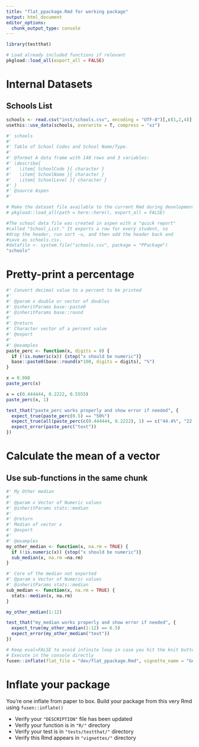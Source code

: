 ```yaml
---
title: "flat_ppackage.Rmd for working package"
output: html_document
editor_options: 
  chunk_output_type: console
---
```


<!-- Run this 'development' chunk -->
<!-- Store every call to library() that you need to explore your functions -->

```r
library(testthat)
```

<!--
 You need to run the 'description' chunk in the '0-dev_history.Rmd' file before continuing your code there.

If it is the first time you use {fusen}, after 'description', you can directly run the last chunk of the present file with inflate() inside.
--> 

```r
# Load already included functions if relevant
pkgload::load_all(export_all = FALSE)
```

# Internal Datasets

## Schools List

```r
schools <- read.csv("inst/schools.csv", encoding = "UTF-8")[,c(1,2,4)]
usethis::use_data(schools, overwrite = T, compress = "xz")
```


```r
#' schools
#'
#' Table of School Codes and School Name/Type.
#'
#' @format A data frame with 140 rows and 3 variables:
#' \describe{
#'   \item{ SchoolCode }{ character }
#'   \item{ SchoolName }{ character }
#'   \item{ SchoolLevel }{ character }
#' }
#' @source Aspen 
#' 

# Make the dataset file available to the current Rmd during development
# pkgload::load_all(path = here::here(), export_all = FALSE)

#The school data file was created in aspen with a "quick report"
#called "School_List." It exports a row for every student, so 
#drop the header, run sort -u, and then add the header back and
#save as schools.csv.
#datafile <- system.file("schools.csv", package = "PPackage")
"schools"
```


# Pretty-print a percentage

```r
#' Convert decimal value to a percent to be printed
#'
#' @param x double or vector of doubles
#' @inheritParams base::paste0
#' @inheritParams base::round 
#'
#' @return
#' Character vector of a percent value
#' @export
#'
#' @examples
paste_perc <- function(x, digits = 0) {
  if (!is.numeric(x)) {stop("x should be numeric")}
  base::paste0(base::round(x*100, digits = digits), "%")
}
```

<!--
Create a chunk with an example of use for your function

- The chunk needs to be named `examples` at least
- It contains working examples of your function
- The chunk is better be named `examples-my_median` to be handled
correctly when inflated as a vignette

After inflating the template

-  This example will automatically be added in the '@examples' part of our function above in the "R/" directory
- This example will automatically be added in the vignette created from this Rmd template
-->

```r
x = 0.988
paste_perc(x)

x = c(0.444444, 0.2222, 0.5555)
paste_perc(x, 1)
```

<!--
Create a chunk with a test of use for your function

- The chunk needs to be named `tests` at least
- It contains working tests of your function
- The chunk is better be named `tests-my_median` to be handled
correctly when inflated as a vignette

After inflating the template

-  This test code will automatically be added in the "tests/testthat/" directory
-->

```r
test_that("paste_perc works properly and show error if needed", {
  expect_true(paste_perc(0.5) == "50%")
  expect_true(all(paste_perc(c(0.444444, 0.2222), 1) == c("44.4%", "22.2%")))
  expect_error(paste_perc("text"))
})

```

# Calculate the mean of a vector

<!--
There can be other functions, examples and tests in your flat template.
Each of them will be inflated in a different file, provided that there is a level-1 or level-2 section title to separate from previous functions.
-->

## Use sub-functions in the same chunk

```r
#' My Other median
#'
#' @param x Vector of Numeric values
#' @inheritParams stats::median
#'
#' @return
#' Median of vector x
#' @export
#'
#' @examples
my_other_median <- function(x, na.rm = TRUE) {
  if (!is.numeric(x)) {stop("x should be numeric")}
  sub_median(x, na.rm =na.rm)
}

#' Core of the median not exported
#' @param x Vector of Numeric values
#' @inheritParams stats::median
sub_median <- function(x, na.rm = TRUE) {
  stats::median(x, na.rm)
}
```

```r
my_other_median(1:12)
```

```r
test_that("my_median works properly and show error if needed", {
  expect_true(my_other_median(1:12) == 6.5)
  expect_error(my_other_median("text"))
})
```

<!--
# There can be development actions

Create a chunk with 'development' actions

- The chunk needs to be named `development` or `dev`
- It contains functions that are used for package development only
- Note that you may want to store most of these functions in the 0-dev_history.Rmd file

These are only included in the present flat template file, their content will not be part of the package anywhere else.
-->

```r
# Keep eval=FALSE to avoid infinite loop in case you hit the knit button
# Execute in the console directly
fusen::inflate(flat_file = "dev/flat_ppackage.Rmd", vignette_name = "Get started")
```


# Inflate your package

You're one inflate from paper to box.
Build your package from this very Rmd using `fusen::inflate()`

- Verify your `"DESCRIPTION"` file has been updated
- Verify your function is in `"R/"` directory
- Verify your test is in `"tests/testthat/"` directory
- Verify this Rmd appears in `"vignettes/"` directory
